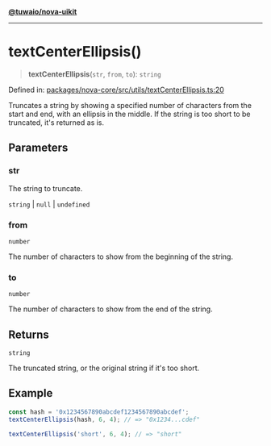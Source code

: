 [**@tuwaio/nova-uikit**](../../../README.md)

***

# textCenterEllipsis()

> **textCenterEllipsis**(`str`, `from`, `to`): `string`

Defined in: [packages/nova-core/src/utils/textCenterEllipsis.ts:20](https://github.com/TuwaIO/nova-uikit/blob/f227d130007d40907dfb21ddf99a3a7d098f9afc/packages/nova-core/src/utils/textCenterEllipsis.ts#L20)

Truncates a string by showing a specified number of characters from the start and end,
with an ellipsis in the middle. If the string is too short to be truncated, it's returned as is.

## Parameters

### str

The string to truncate.

`string` | `null` | `undefined`

### from

`number`

The number of characters to show from the beginning of the string.

### to

`number`

The number of characters to show from the end of the string.

## Returns

`string`

The truncated string, or the original string if it's too short.

## Example

```ts
const hash = '0x1234567890abcdef1234567890abcdef';
textCenterEllipsis(hash, 6, 4); // => "0x1234...cdef"

textCenterEllipsis('short', 6, 4); // => "short"
```
